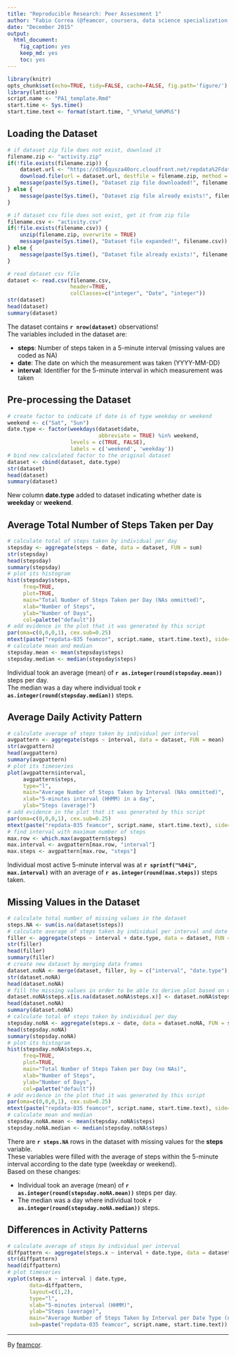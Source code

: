 ```yaml
---
title: "Reproducible Research: Peer Assessment 1"
author: "Fabio Correa (@feamcor, coursera, data science specialization, repdata-035)"
date: "December 2015"
output: 
  html_document:
    fig_caption: yes
    keep_md: yes
    toc: yes
---
```


```r
library(knitr)
opts_chunk$set(echo=TRUE, tidy=FALSE, cache=FALSE, fig.path='figure/')
library(lattice)
script.name <- "PA1_template.Rmd"
start.time <- Sys.time()
start.time.text <- format(start.time, "_%Y%m%d_%H%M%S")
```

## Loading the Dataset
```r
# if dataset zip file does not exist, download it
filename.zip <- "activity.zip"
if(!file.exists(filename.zip)) {
    dataset.url <- "https://d396qusza40orc.cloudfront.net/repdata%2Fdata%2Factivity.zip"
    download.file(url = dataset.url, destfile = filename.zip, method = "auto")
    message(paste(Sys.time(), "Dataset zip file downloaded!", filename.zip))
} else {
    message(paste(Sys.time(), "Dataset zip file already exists!", filename.zip))
}

# if dataset csv file does not exist, get it from zip file
filename.csv <- "activity.csv"
if(!file.exists(filename.csv)) {
    unzip(filename.zip, overwrite = TRUE)
    message(paste(Sys.time(), "Dataset file expanded!", filename.csv))
} else {
    message(paste(Sys.time(), "Dataset file already exists!", filename.csv))
}

# read dataset csv file
dataset <- read.csv(filename.csv,
                    header=TRUE,
                    colClasses=c("integer", "Date", "integer"))
str(dataset)
head(dataset)
summary(dataset)
```
The dataset contains __`r nrow(dataset)`__ observations!  
The variables included in the dataset are:

*  __steps__: Number of steps taken in a 5-minute interval (missing values are coded as NA)
*  __date__: The date on which the measurement was taken (YYYY-MM-DD)
*  __interval__: Identifier for the 5-minute interval in which measurement was taken

## Pre-processing the Dataset
```r
# create factor to indicate if date is of type weekday or weekend
weekend <- c("Sat", "Sun")
date.type <- factor(weekdays(dataset$date,
                             abbreviate = TRUE) %in% weekend,
                    levels = c(TRUE, FALSE),
                    labels = c('weekend', 'weekday'))
# bind new calculated factor to the original dataset
dataset <- cbind(dataset, date.type)
str(dataset)
head(dataset)
summary(dataset)
```
New column __date.type__ added to dataset indicating whether date is __weekday__ or __weekend__.

## Average Total Number of Steps Taken per Day
```r
# calculate total of steps taken by individual per day
stepsday <- aggregate(steps ~ date, data = dataset, FUN = sum)
str(stepsday)
head(stepsday)
summary(stepsday)
# plot its histogram
hist(stepsday$steps,
     freq=TRUE,
     plot=TRUE,
     main="Total Number of Steps Taken per Day (NAs ommitted)",
     xlab="Number of Steps",
     ylab="Number of Days",
     col=palette("default"))
# add evidence in the plot that it was generated by this script
par(oma=c(0,0,0,1), cex.sub=0.25)
mtext(paste("repdata-035 feamcor", script.name, start.time.text), side=4, outer=TRUE)
# calculate mean and median
stepsday.mean <- mean(stepsday$steps)
stepsday.median <- median(stepsday$steps)
```
Individual took an average (mean) of __`r as.integer(round(stepsday.mean))`__ steps per day.  
The median was a day where individual took __`r as.integer(round(stepsday.median))`__ steps.

## Average Daily Activity Pattern
```r
# calculate average of steps taken by individual per interval
avgpattern <- aggregate(steps ~ interval, data = dataset, FUN = mean)
str(avgpattern)
head(avgpattern)
summary(avgpattern)
# plot its timeseries
plot(avgpattern$interval,
     avgpattern$steps,
     type="l",
     main="Average Number of Steps Taken by Interval (NAs ommitted)",
     xlab="5-minutes interval (HHMM) in a day",
     ylab="Steps (average)")
# add evidence in the plot that it was generated by this script
par(oma=c(0,0,0,1), cex.sub=0.25)
mtext(paste("repdata-035 feamcor", script.name, start.time.text), side=4, outer=TRUE)
# find interval with maximum number of steps
max.row <- which.max(avgpattern$steps)
max.interval <- avgpattern[max.row, "interval"]
max.steps <- avgpattern[max.row, "steps"]
```
Individual most active 5-minute interval was at __`r sprintf("%04i", max.interval)`__ with an average of __`r as.integer(round(max.steps))`__ steps taken.

## Missing Values in the Dataset
```r
# calculate total number of missing values in the dataset
steps.NA <- sum(is.na(dataset$steps))
# calculate average of steps taken by individual per interval and date type
filler <- aggregate(steps ~ interval + date.type, data = dataset, FUN = mean)
str(filler)
head(filler)
summary(filler)
# create new dataset by merging data frames
dataset.noNA <- merge(dataset, filler, by = c("interval", "date.type"), all.x = TRUE)
str(dataset.noNA)
head(dataset.noNA)
# fill the missing values in order to be able to derive plot based on one column only (steps.x)
dataset.noNA$steps.x[is.na(dataset.noNA$steps.x)] <- dataset.noNA$steps.y[is.na(dataset.noNA$steps.x)]
head(dataset.noNA)
summary(dataset.noNA)
# calculate total of steps taken by individual per day
stepsday.noNA <- aggregate(steps.x ~ date, data = dataset.noNA, FUN = sum)
head(stepsday.noNA)
summary(stepsday.noNA)
# plot its histogram
hist(stepsday.noNA$steps.x,
     freq=TRUE,
     plot=TRUE,
     main="Total Number of Steps Taken per Day (no NAs)",
     xlab="Number of Steps",
     ylab="Number of Days",
     col=palette("default"))
# add evidence in the plot that it was generated by this script
par(oma=c(0,0,0,1), cex.sub=0.25)
mtext(paste("repdata-035 feamcor", script.name, start.time.text), side=4, outer=TRUE)
# calculate mean and median
stepsday.noNA.mean <- mean(stepsday.noNA$steps)
stepsday.noNA.median <- median(stepsday.noNA$steps)
```
There are __`r steps.NA`__ rows in the dataset with missing values for the __steps__ variable.  
These variables were filled with the average of steps within the 5-minute interval according to the date type (weekday or weekend).  
Based on these changes:  

* Individual took an average (mean) of __`r as.integer(round(stepsday.noNA.mean))`__ steps per day.  
* The median was a day where individual took __`r as.integer(round(stepsday.noNA.median))`__ steps.

## Differences in Activity Patterns
```r
# calculate average of steps by individual per interval
diffpattern <- aggregate(steps.x ~ interval + date.type, data = dataset.noNA, FUN = mean)
str(diffpattern)
head(diffpattern)
# plot timeseries
xyplot(steps.x ~ interval | date.type,
       data=diffpattern,
       layout=c(1,2),
       type="l",
       xlab="5-minutes interval (HHMM)",
       ylab="Steps (average)",
       main="Average Number of Steps Taken by Interval per Date Type (no NAs)",
       sub=paste("repdata-035 feamcor", script.name, start.time.text))
```
---
By [feamcor](https://github.com/feamcor).
